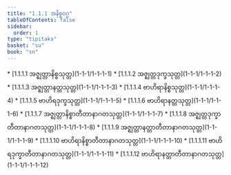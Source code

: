 ```yaml
---
title: "1.1.1 အနိစ္စဝဂ္ဂ"
tableOfContents: false
sidebar:
  order: 1
type: "tipitaka"
basket: "su"
book: "sn"
---
```



<DynamicBreadcrumb />



<TableOfContents book="sn" section="1.1.1">
* [1.1.1.1 အဇ္ဈတ္တာနိစ္စသုတ္တ](1-1-1/1-1-1-1)
* [1.1.1.2 အဇ္ဈတ္တဒုက္ခသုတ္တ](1-1-1/1-1-1-2)
* [1.1.1.3 အဇ္ဈတ္တာနတ္တသုတ္တ](1-1-1/1-1-1-3)
* [1.1.1.4 ဗာဟိရာနိစ္စသုတ္တ](1-1-1/1-1-1-4)
* [1.1.1.5 ဗာဟိရဒုက္ခသုတ္တ](1-1-1/1-1-1-5)
* [1.1.1.6 ဗာဟိရာနတ္တသုတ္တ](1-1-1/1-1-1-6)
* [1.1.1.7 အဇ္ဈတ္တာနိစ္စာတီတာနာဂတသုတ္တ](1-1-1/1-1-1-7)
* [1.1.1.8 အဇ္ဈတ္တဒုက္ခာတီတာနာဂတသုတ္တ](1-1-1/1-1-1-8)
* [1.1.1.9 အဇ္ဈတ္တာနတ္တာတီတာနာဂတသုတ္တ](1-1-1/1-1-1-9)
* [1.1.1.10 ဗာဟိရာနိစ္စာတီတာနာဂတသုတ္တ](1-1-1/1-1-1-10)
* [1.1.1.11 ဗာဟိရဒုက္ခာတီတာနာဂတသုတ္တ](1-1-1/1-1-1-11)
* [1.1.1.12 ဗာဟိရာနတ္တာတီတာနာဂတသုတ္တ](1-1-1/1-1-1-12)
</TableOfContents>